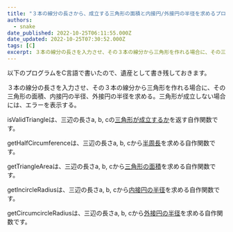 ```yaml
---
title: "３本の線分の長さから、成立する三角形の面積と内接円/外接円の半径を求めるプログラム"
authors:
  - snake
date_published: 2022-10-25T06:11:55.000Z
date_updated: 2022-10-25T07:30:52.000Z
tags: [C]
excerpt: ３本の線分の長さを入力させ、その３本の線分から三角形を作れる場合に、その三角形の面積、内接円の半径、外接円の半径を求めるC言語プログラム
---
```


以下のプログラムをC言語で書いたので、遺産として書き残しておきます。

３本の線分の長さを入力させ、その３本の線分から三角形を作れる場合に、その三角形の面積、内接円の半径、外接円の半径を求める。三角形が成立しない場合には、エラーを表示する。

isValidTriangleは、三辺の長さa, b, cの[三角形が成立するか](https://ja.wikipedia.org/wiki/%E4%B8%89%E8%A7%92%E5%BD%A2#%E4%B8%89%E8%A7%92%E5%BD%A2%E3%82%92%E6%88%90%E3%82%8A%E7%AB%8B%E3%81%9F%E3%81%9B%E3%82%8B3%E8%BE%BA_%EF%BC%88%E4%B8%89%E8%A7%92%E5%BD%A2%E3%81%AE%E6%88%90%E7%AB%8B%E6%9D%A1%E4%BB%B6%EF%BC%89)を返す自作関数です。

getHalfCircumferenceは、三辺の長さa, b, cから[半周長](https://ja.wikipedia.org/wiki/%E5%8D%8A%E5%91%A8%E9%95%B7)を求める自作関数です。

getTriangleAreaは、三辺の長さa, b, cから[三角形の面積](https://ja.wikipedia.org/w/index.php?title=%E4%B8%89%E8%A7%92%E5%BD%A2#%E9%9D%A2%E7%A9%8D)を求める自作関数です。

getIncircleRadiusは、三辺の長さa, b, cから[内接円の半径](https://ja.wikipedia.org/wiki/%E5%86%85%E6%8E%A5%E5%86%86#%E4%B8%80%E8%88%AC%E3%81%AE%E5%A4%9A%E8%A7%92%E5%BD%A2%E3%81%AE%E5%86%85%E6%8E%A5%E5%86%86)を求める自作関数です。

getCircumcircleRadiusは、三辺の長さa, b, cから[外接円の半径](https://ja.wikipedia.org/wiki/%E5%A4%96%E6%8E%A5%E5%86%86#%E5%A4%96%E6%8E%A5%E5%86%86%E3%81%AE%E5%8D%8A%E5%BE%84)を求める自作関数です。
